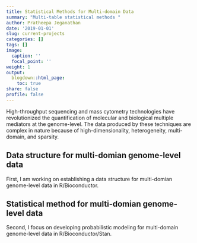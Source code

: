 ```yaml
---
title: Statistical Methods for Multi-domain Data
summary: "Multi-table statistical methods "
author: Pratheepa Jeganathan
date: '2019-01-01'
slug: current-projects
categories: []
tags: []
image:
  caption: ''
  focal_point: ''
weight: 1
output:
  blogdown::html_page:
    toc: true
share: false
profile: false
---
```



High-throughput sequencing and mass cytometry technologies have revolutionized the quantification of molecular and biological multiple mediators at the genome-level. The data produced by these techniques are complex in nature because of high-dimensionality, heterogeneity, multi-domain, and sparsity.

##  Data structure for multi-domian genome-level data

First, I am working on establishing a data structure for multi-domian genome-level data in R/Bioconductor. 

##  Statistical method for multi-domian genome-level data

Second, I focus on developing probabilistic modeling for multi-domain genome-level data in R/Bioconductor/Stan.
